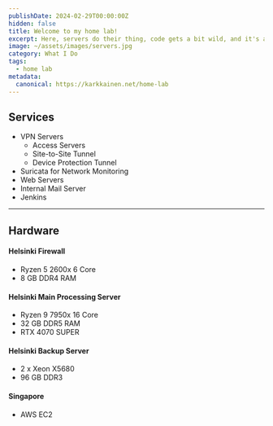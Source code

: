```yaml
---
publishDate: 2024-02-29T00:00:00Z
hidden: false
title: Welcome to my home lab!
excerpt: Here, servers do their thing, code gets a bit wild, and it's a mix of organized chaos.
image: ~/assets/images/servers.jpg
category: What I Do
tags:
  - home lab
metadata:
  canonical: https://karkkainen.net/home-lab
---
```

## Services
- VPN Servers
  - Access Servers
  - Site-to-Site Tunnel 
  - Device Protection Tunnel
- Suricata for Network Monitoring
- Web Servers
- Internal Mail Server
- Jenkins 
---
## Hardware
#### Helsinki Firewall
- Ryzen 5 2600x 6 Core
- 8 GB DDR4 RAM
#### Helsinki Main Processing Server
- Ryzen 9 7950x 16 Core
- 32 GB DDR5 RAM
- RTX 4070 SUPER
#### Helsinki Backup Server
- 2 x Xeon X5680
- 96 GB DDR3
#### Singapore
- AWS EC2